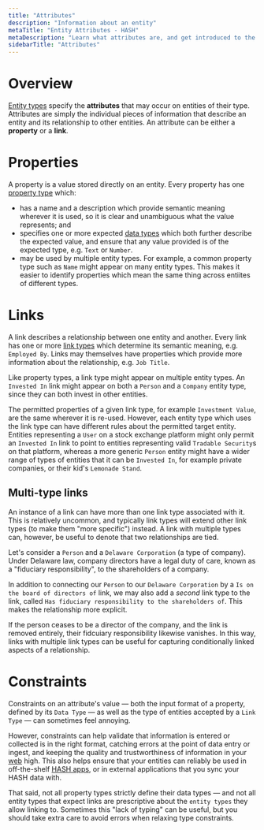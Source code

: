 ```yaml
---
title: "Attributes"
description: "Information about an entity"
metaTitle: "Entity Attributes - HASH"
metaDescription: "Learn what attributes are, and get introduced to the different kinds of attributes that may exist on entities in HASH"
sidebarTitle: "Attributes"
---
```


# Overview

[Entity types](/guide/types/entity-types) specify the **attributes** that may occur on entities of their type. Attributes are simply the individual pieces of information that describe an entity and its relationship to other entities. An attribute can be either a **property** or a **link**.

# Properties

A property is a value stored directly on an entity. Every property has one [property type](/guide/types/property-types) which:

- has a name and a description which provide semantic meaning wherever it is used, so it is clear and unambiguous what the value represents; and
- specifies one or more expected [data types](/guide/types/data-types) which both further describe the expected value, and ensure that any value provided is of the expected type, e.g. `Text` or `Number`.
- may be used by multiple entity types. For example, a common property type such as `Name` might appear on many entity types. This makes it easier to identify properties which mean the same thing across entiites of different types.

# Links

A link describes a relationship between one entity and another. Every link has one or more [link types](/guide/types/link-type) which determine its semantic meaning, e.g. `Employed By`. Links may themselves have properties which provide more information about the relationship, e.g. `Job Title`.

Like property types, a link type might appear on multiple entity types. An `Invested In` link might appear on both a `Person` and a `Company` entity type, since they can both invest in other entities.

The permitted properties of a given link type, for example `Investment Value`, are the same wherever it is re-used. However, each entity type which uses the link type can have different rules about the permitted target entity. Entities representing a `User` on a stock exchange platform might only permit an `Invested In` link to point to entities representing valid `Tradable Security`s on that platform, whereas a more generic `Person` entity might have a wider range of types of entities that it can be `Invested In`, for example private companies, or their kid's `Lemonade Stand`.

## Multi-type links

An instance of a link can have more than one link type associated with it. This is relatively uncommon, and typically link types will extend other link types (to make them "more specific") instead. A link with multiple types can, however, be useful to denote that two relationships are tied.

Let's consider a `Person` and a `Delaware Corporation` (a type of company). Under Delaware law, company directors have a legal duty of care, known as a "fiduciary responsibility", to the shareholders of a company.

In addition to connecting our `Person` to our `Delaware Corporation` by a `Is on the board of directors of` link, we may also add a _second_ link type to the link, called `Has fiduciary responsibility to the shareholders of`. This makes the relationship more explicit.

If the person ceases to be a director of the company, and the link is removed entirely, their fidcuiary responsibility likewise vanishes. In this way, links with multiple link types can be useful for capturing conditionally linked aspects of a relationship.

# Constraints

Constraints on an attribute's value — both the input format of a property, defined by its `Data Type` — as well as the type of entities accepted by a `Link Type` — can sometimes feel annoying.

However, constraints can help validate that information is entered or collected is in the right format, catching errors at the point of data entry or ingest, and keeping the quality and trustworthiness of information in your [web](/guide/webs) high. This also helps ensure that your entities can reliably be used in off-the-shelf [HASH apps](/guide/apps), or in external applications that you sync your HASH data with.

That said, not all property types strictly define their data types — and not all entity types that expect links are prescriptive about the `entity types` they allow linking to. Sometimes this "lack of typing" can be useful, but you should take extra care to avoid errors when relaxing type constraints.